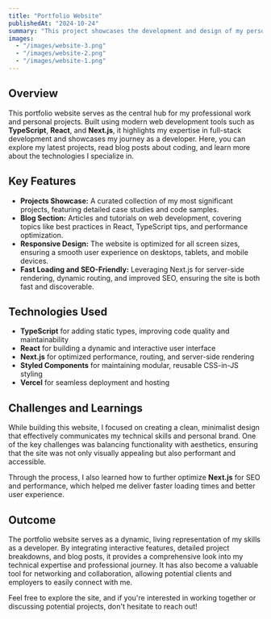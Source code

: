 ```yaml
---
title: "Portfolio Website"
publishedAt: "2024-10-24"
summary: "This project showcases the development and design of my personal portfolio website, teodor-trotea.com. I created the website from scratch using modern web technologies to highlight my work, including my freelancing and professional projects. This site serves as both a portfolio and a personal brand platform, presenting my technical expertise and creative journey."
images:
  - "/images/website-3.png"
  - "/images/website-2.png"
  - "/images/website-1.png"
---
```


## Overview

This portfolio website serves as the central hub for my professional work and personal projects. Built using modern web development tools such as **TypeScript**, **React**, and **Next.js**, it highlights my expertise in full-stack development and showcases my journey as a developer. Here, you can explore my latest projects, read blog posts about coding, and learn more about the technologies I specialize in.

## Key Features

- **Projects Showcase:** A curated collection of my most significant projects, featuring detailed case studies and code samples.
- **Blog Section:** Articles and tutorials on web development, covering topics like best practices in React, TypeScript tips, and performance optimization.
- **Responsive Design:** The website is optimized for all screen sizes, ensuring a smooth user experience on desktops, tablets, and mobile devices.
- **Fast Loading and SEO-Friendly:** Leveraging Next.js for server-side rendering, dynamic routing, and improved SEO, ensuring the site is both fast and discoverable.

## Technologies Used

- **TypeScript** for adding static types, improving code quality and maintainability
- **React** for building a dynamic and interactive user interface
- **Next.js** for optimized performance, routing, and server-side rendering
- **Styled Components** for maintaining modular, reusable CSS-in-JS styling
- **Vercel** for seamless deployment and hosting

## Challenges and Learnings

While building this website, I focused on creating a clean, minimalist design that effectively communicates my technical skills and personal brand. One of the key challenges was balancing functionality with aesthetics, ensuring that the site was not only visually appealing but also performant and accessible.

Through the process, I also learned how to further optimize **Next.js** for SEO and performance, which helped me deliver faster loading times and better user experience.

## Outcome

The portfolio website serves as a dynamic, living representation of my skills as a developer. By integrating interactive features, detailed project breakdowns, and blog posts, it provides a comprehensive look into my technical expertise and professional journey. It has also become a valuable tool for networking and collaboration, allowing potential clients and employers to easily connect with me.

Feel free to explore the site, and if you're interested in working together or discussing potential projects, don't hesitate to reach out!